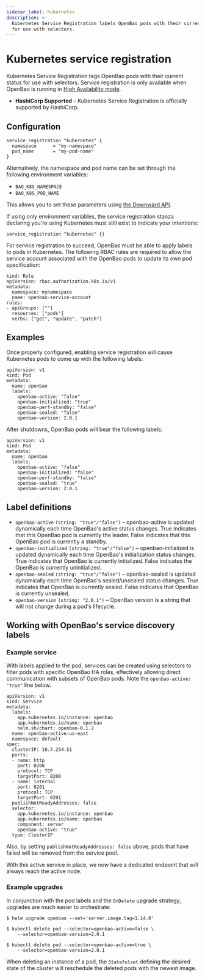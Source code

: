 ```yaml
---
sidebar_label: Kubernetes
description: >-
  Kubernetes Service Registration labels OpenBao pods with their current status
  for use with selectors.
---
```


# Kubernetes service registration

Kubernetes Service Registration tags OpenBao pods with their current status for
use with selectors. Service registration is only available when OpenBao is running in
[High Availability mode](../../concepts/ha.mdx).

- **HashiCorp Supported** – Kubernetes Service Registration is officially supported
  by HashiCorp.

## Configuration

```hcl
service_registration "kubernetes" {
  namespace      = "my-namespace"
  pod_name       = "my-pod-name"
}
```

Alternatively, the namespace and pod name can be set through the following
environment variables:

- `BAO_K8S_NAMESPACE`
- `BAO_K8S_POD_NAME`

This allows you to set these parameters using
[the Downward API](https://kubernetes.io/docs/tasks/inject-data-application/downward-api-volume-expose-pod-information/).

If using only environment variables, the service registration stanza declaring
you're using Kubernetes must still exist to indicate your intentions:

```
service_registration "kubernetes" {}
```

For service registration to succeed, OpenBao must be able to apply labels to pods
in Kubernetes. The following RBAC rules are required to allow the service account
associated with the OpenBao pods to update its own pod specification:

```
kind: Role
apiVersion: rbac.authorization.k8s.io/v1
metadata:
  namespace: mynamespace
  name: openbao-service-account
rules:
- apiGroups: [""]
  resources: ["pods"]
  verbs: ["get", "update", "patch"]
```

## Examples

Once properly configured, enabling service registration will cause Kubernetes pods
to come up with the following labels:

```
apiVersion: v1
kind: Pod
metadata:
  name: openbao
  labels:
    openbao-active: "false"
    openbao-initialized: "true"
    openbao-perf-standby: "false"
    openbao-sealed: "false"
    openbao-version: 2.0.1
```

After shutdowns, OpenBao pods will bear the following labels:

```
apiVersion: v1
kind: Pod
metadata:
  name: openbao
  labels:
    openbao-active: "false"
    openbao-initialized: "false"
    openbao-perf-standby: "false"
    openbao-sealed: "true"
    openbao-version: 2.0.1
```

## Label definitions

- `openbao-active` `(string: "true"/"false")` – openbao-active is updated dynamically each time OpenBao's active status changes.
  True indicates that this OpenBao pod is currently the leader. False indicates that this OpenBao pod is currently a standby.
- `openbao-initialized` `(string: "true"/"false")` – openbao-initialized is updated dynamically each time OpenBao's initialization
  status changes. True indicates that OpenBao is currently initialized. False indicates the OpenBao is currently uninitialized.
- `openbao-sealed` `(string: "true"/"false")` – openbao-sealed is updated dynamically each
  time OpenBao's sealed/unsealed status changes. True indicates that OpenBao is currently sealed. False indicates that OpenBao
  is currently unsealed.
- `openbao-version` `(string: "2.0.1")` – OpenBao version is a string that will not change during a pod's lifecycle.

## Working with OpenBao's service discovery labels

### Example service

With labels applied to the pod, services can be created using selectors to filter pods with specific OpenBao HA roles,
effectively allowing direct communication with subsets of OpenBao pods. Note the `openbao-active: "true"` line below.

```
apiVersion: v1
kind: Service
metadata:
  labels:
    app.kubernetes.io/instance: openbao
    app.kubernetes.io/name: openbao
    helm.sh/chart: openbao-0.1.2
  name: openbao-active-us-east
  namespace: default
spec:
  clusterIP: 10.7.254.51
  ports:
  - name: http
    port: 8200
    protocol: TCP
    targetPort: 8200
  - name: internal
    port: 8201
    protocol: TCP
    targetPort: 8201
  publishNotReadyAddresses: false
  selector:
    app.kubernetes.io/instance: openbao
    app.kubernetes.io/name: openbao
    component: server
    openbao-active: "true"
  type: ClusterIP
```

Also, by setting `publishNotReadyAddresses: false` above, pods that have failed will be removed from the service pool.

With this active service in place, we now have a dedicated endpoint that will always reach the active node. 

### Example upgrades

In conjunction with the pod labels and the `OnDelete` upgrade strategy, upgrades are much easier to orchestrate:

```shell-session
$ helm upgrade openbao --set='server.image.tag=1.14.0'

$ kubectl delete pod --selector=openbao-active=false \
    --selector=openbao-version=2.0.1

$ kubectl delete pod --selector=openbao-active=true \
    --selector=openbao-version=2.0.1
```

When deleting an instance of a pod, the `Statefulset` defining the desired state of the cluster will reschedule the
deleted pods with the newest image.
